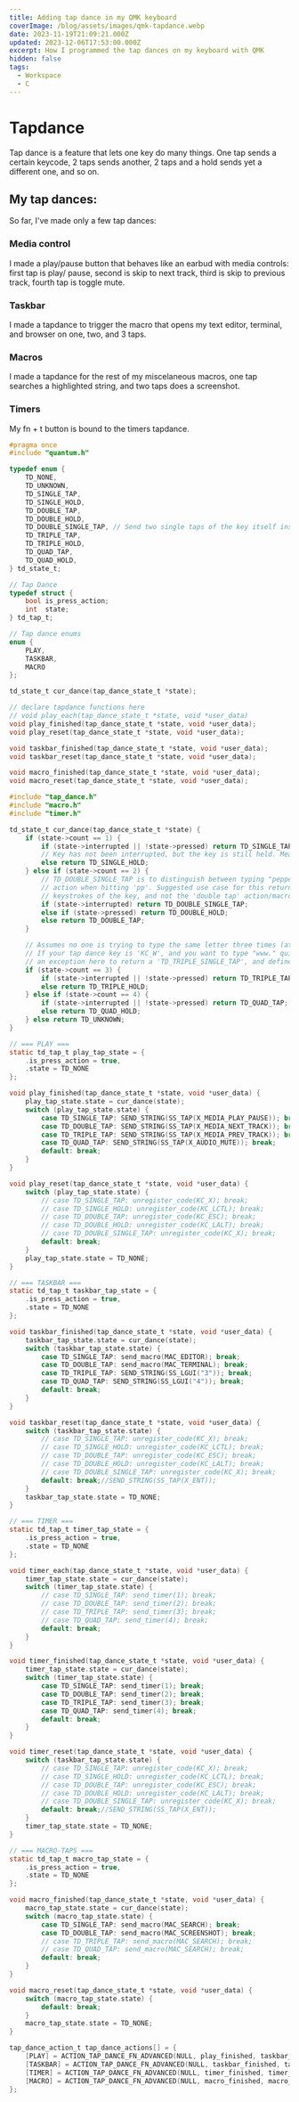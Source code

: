 ```yaml
---
title: Adding tap dance in my QMK keyboard
coverImage: /blog/assets/images/qmk-tapdance.webp
date: 2023-11-19T21:09:21.000Z
updated: 2023-12-06T17:53:00.000Z
excerpt: How I programmed the tap dances on my keyboard with QMK
hidden: false
tags:
  - Workspace
  - C
---
```


# Tapdance

Tap dance is a feature that lets one key do many things. One tap sends a certain keycode, 2 taps sends another, 2 taps and a hold sends yet a different one, and so on.

## My tap dances:

So far, I've made only a few tap dances:

### Media control

I made a play/pause button that behaves like an earbud with media controls: first tap is play/ pause, second is skip to next track, third is skip to previous track, fourth tap is toggle mute.

### Taskbar

I made a tapdance to trigger the macro that opens my text editor, terminal, and browser on one, two, and 3 taps.

### Macros

I made a tapdance for the rest of my miscelaneous macros, one tap searches a highlighted string, and two taps does a screenshot.

### Timers

My fn + t button is bound to the timers tapdance.

```c:tapdance.h
#pragma once
#include "quantum.h"

typedef enum {
    TD_NONE,
    TD_UNKNOWN,
    TD_SINGLE_TAP,
    TD_SINGLE_HOLD,
    TD_DOUBLE_TAP,
    TD_DOUBLE_HOLD,
    TD_DOUBLE_SINGLE_TAP, // Send two single taps of the key itself instead of double tap action
    TD_TRIPLE_TAP,
    TD_TRIPLE_HOLD,
    TD_QUAD_TAP,
    TD_QUAD_HOLD,
} td_state_t;

// Tap Dance
typedef struct {
    bool is_press_action;
    int  state;
} td_tap_t;

// Tap dance enums
enum {
    PLAY,
    TASKBAR,
    MACRO
};

td_state_t cur_dance(tap_dance_state_t *state);

// declare tapdance functions here
// void play_each(tap_dance_state_t *state, void *user_data)
void play_finished(tap_dance_state_t *state, void *user_data);
void play_reset(tap_dance_state_t *state, void *user_data);

void taskbar_finished(tap_dance_state_t *state, void *user_data);
void taskbar_reset(tap_dance_state_t *state, void *user_data);

void macro_finished(tap_dance_state_t *state, void *user_data);
void macro_reset(tap_dance_state_t *state, void *user_data);
```

```c:tapdance.c
#include "tap_dance.h"
#include "macro.h"
#include "timer.h"

td_state_t cur_dance(tap_dance_state_t *state) {
    if (state->count == 1) {
        if (state->interrupted || !state->pressed) return TD_SINGLE_TAP;
        // Key has not been interrupted, but the key is still held. Means you want to send a 'HOLD'.
        else return TD_SINGLE_HOLD;
    } else if (state->count == 2) {
        // TD_DOUBLE_SINGLE_TAP is to distinguish between typing "pepper", and actually wanting a double tap
        // action when hitting 'pp'. Suggested use case for this return value is when you want to send two
        // keystrokes of the key, and not the 'double tap' action/macro.
        if (state->interrupted) return TD_DOUBLE_SINGLE_TAP;
        else if (state->pressed) return TD_DOUBLE_HOLD;
        else return TD_DOUBLE_TAP;
    }

    // Assumes no one is trying to type the same letter three times (at least not quickly).
    // If your tap dance key is 'KC_W', and you want to type "www." quickly - then you will need to add
    // an exception here to return a 'TD_TRIPLE_SINGLE_TAP', and define that enum just like 'TD_DOUBLE_SINGLE_TAP'
    if (state->count == 3) {
        if (state->interrupted || !state->pressed) return TD_TRIPLE_TAP;
        else return TD_TRIPLE_HOLD;
    } else if (state->count == 4) {
        if (state->interrupted || !state->pressed) return TD_QUAD_TAP;
        else return TD_QUAD_HOLD;
    } else return TD_UNKNOWN;
}

// === PLAY ===
static td_tap_t play_tap_state = {
    .is_press_action = true,
    .state = TD_NONE
};

void play_finished(tap_dance_state_t *state, void *user_data) {
    play_tap_state.state = cur_dance(state);
    switch (play_tap_state.state) {
        case TD_SINGLE_TAP: SEND_STRING(SS_TAP(X_MEDIA_PLAY_PAUSE)); break;
        case TD_DOUBLE_TAP: SEND_STRING(SS_TAP(X_MEDIA_NEXT_TRACK)); break;
        case TD_TRIPLE_TAP: SEND_STRING(SS_TAP(X_MEDIA_PREV_TRACK)); break;
        case TD_QUAD_TAP: SEND_STRING(SS_TAP(X_AUDIO_MUTE)); break;
        default: break;
    }
}

void play_reset(tap_dance_state_t *state, void *user_data) {
    switch (play_tap_state.state) {
        // case TD_SINGLE_TAP: unregister_code(KC_X); break;
        // case TD_SINGLE_HOLD: unregister_code(KC_LCTL); break;
        // case TD_DOUBLE_TAP: unregister_code(KC_ESC); break;
        // case TD_DOUBLE_HOLD: unregister_code(KC_LALT); break;
        // case TD_DOUBLE_SINGLE_TAP: unregister_code(KC_X); break;
        default: break;
    }
    play_tap_state.state = TD_NONE;
}

// === TASKBAR ===
static td_tap_t taskbar_tap_state = {
    .is_press_action = true,
    .state = TD_NONE
};

void taskbar_finished(tap_dance_state_t *state, void *user_data) {
    taskbar_tap_state.state = cur_dance(state);
    switch (taskbar_tap_state.state) {
        case TD_SINGLE_TAP: send_macro(MAC_EDITOR); break;
        case TD_DOUBLE_TAP: send_macro(MAC_TERMINAL); break;
        case TD_TRIPLE_TAP: SEND_STRING(SS_LGUI("3")); break;
        case TD_QUAD_TAP: SEND_STRING(SS_LGUI("4")); break;
        default: break;
    }
}

void taskbar_reset(tap_dance_state_t *state, void *user_data) {
    switch (taskbar_tap_state.state) {
        // case TD_SINGLE_TAP: unregister_code(KC_X); break;
        // case TD_SINGLE_HOLD: unregister_code(KC_LCTL); break;
        // case TD_DOUBLE_TAP: unregister_code(KC_ESC); break;
        // case TD_DOUBLE_HOLD: unregister_code(KC_LALT); break;
        // case TD_DOUBLE_SINGLE_TAP: unregister_code(KC_X); break;
        default: break;//SEND_STRING(SS_TAP(X_ENT));
    }
    taskbar_tap_state.state = TD_NONE;
}

// === TIMER ===
static td_tap_t timer_tap_state = {
    .is_press_action = true,
    .state = TD_NONE
};

void timer_each(tap_dance_state_t *state, void *user_data) {
    timer_tap_state.state = cur_dance(state);
    switch (timer_tap_state.state) {
        // case TD_SINGLE_TAP: send_timer(1); break;
        // case TD_DOUBLE_TAP: send_timer(2); break;
        // case TD_TRIPLE_TAP: send_timer(3); break;
        // case TD_QUAD_TAP: send_timer(4); break;
        default: break;
    }
}

void timer_finished(tap_dance_state_t *state, void *user_data) {
    timer_tap_state.state = cur_dance(state);
    switch (timer_tap_state.state) {
        case TD_SINGLE_TAP: send_timer(1); break;
        case TD_DOUBLE_TAP: send_timer(2); break;
        case TD_TRIPLE_TAP: send_timer(3); break;
        case TD_QUAD_TAP: send_timer(4); break;
        default: break;
    }
}

void timer_reset(tap_dance_state_t *state, void *user_data) {
    switch (taskbar_tap_state.state) {
        // case TD_SINGLE_TAP: unregister_code(KC_X); break;
        // case TD_SINGLE_HOLD: unregister_code(KC_LCTL); break;
        // case TD_DOUBLE_TAP: unregister_code(KC_ESC); break;
        // case TD_DOUBLE_HOLD: unregister_code(KC_LALT); break;
        // case TD_DOUBLE_SINGLE_TAP: unregister_code(KC_X); break;
        default: break;//SEND_STRING(SS_TAP(X_ENT));
    }
    timer_tap_state.state = TD_NONE;
}

// === MACRO-TAPS ===
static td_tap_t macro_tap_state = {
    .is_press_action = true,
    .state = TD_NONE
};

void macro_finished(tap_dance_state_t *state, void *user_data) {
    macro_tap_state.state = cur_dance(state);
    switch (macro_tap_state.state) {
        case TD_SINGLE_TAP: send_macro(MAC_SEARCH); break;
        case TD_DOUBLE_TAP: send_macro(MAC_SCREENSHOT); break;
        // case TD_TRIPLE_TAP: send_macro(MAC_SEARCH); break;
        // case TD_QUAD_TAP: send_macro(MAC_SEARCH); break;
        default: break;
    }
}

void macro_reset(tap_dance_state_t *state, void *user_data) {
    switch (macro_tap_state.state) {
        default: break;
    }
    macro_tap_state.state = TD_NONE;
}

tap_dance_action_t tap_dance_actions[] = {
    [PLAY] = ACTION_TAP_DANCE_FN_ADVANCED(NULL, play_finished, taskbar_reset),
    [TASKBAR] = ACTION_TAP_DANCE_FN_ADVANCED(NULL, taskbar_finished, taskbar_reset),
    [TIMER] = ACTION_TAP_DANCE_FN_ADVANCED(NULL, timer_finished, timer_reset),
    [MACRO] = ACTION_TAP_DANCE_FN_ADVANCED(NULL, macro_finished, macro_reset)
};

```
